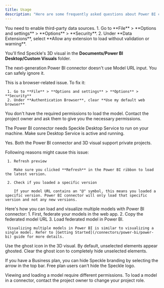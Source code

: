 ```yaml
---
title: Usage
description: "Here are some frequently asked questions about Power BI connector and 3D Visual and their answers."
---
```


<AccordionGroup>
  <Accordion
     title="Why don't I see Speckle as a data source in Power BI?">
     You need to enable third-party data sources. 
     1. Go to **File** > **Options and settings** > **Options** > **Security**. 
     2. Under **Data Extensions**, select **Allow any extension to load without validation or warning**.
  </Accordion>

  <Accordion
     title="Where do I find the 3D visual?">
     You'll find Speckle's 3D visual in the **Documents/Power BI Desktop/Custom Visuals** folder.
  </Accordion>

  <Accordion
     title="Where's the Model URL in the new Power BI connector?">
     The next-generation Power BI connector doesn't use Model URL input. You can safely ignore it.
  </Accordion>

  <Accordion
     title="Why do I get an 'Access to the resource is forbidden' error?">
     This is a browser-related issue. To fix it:

     1. Go to **File** > **Options and settings** > **Options** > **Security**
     2. Under **Authentication Browser**, clear **Use my default web browser**
  </Accordion>

  <Accordion
     title="Why do I get a 'Permission denied' error?">
     You don't have the required permissions to load the model. Contact the project owner and ask them to give you the necessary permissions.
  </Accordion>

  <Accordion
     title="Why do I get an 'Unable to connect remote server' error?">
     The Power BI connector needs Speckle Desktop Service to run on your machine. Make sure Desktop Service is active and running.
  </Accordion>

  <Accordion
     title="Can I load and visualize private projects with the Power BI connector?">
     Yes. Both the Power BI connector and 3D visual support private projects.
  </Accordion>

  <Accordion
     title="Why doesn't my report update after a new version is published?">
     Following reasons might cause this issue:

     1. Refresh preview

        Make sure you clicked **Refresh** in the Power BI ribbon to load the latest version.
     
     2. Check if you loaded a specific version
     
        If your model URL contains an "@" symbol, this means you loaded a specific version. Power BI connector will only load that specific version and not any new versions.
  </Accordion>

  <Accordion
     title="How do I visualize multiple models in Power BI?">
     Here's how you can load and visualize multiple models with Power BI connector: 
     1. First, federate your models in the web app.
     2. Copy the federated model URL
     3. Load federated model in Power BI.

     Visualizing multiple models in Power BI is similar to visualizing a single model. Refer to [Getting Started](/connectors/power-bi/power-bi) guide for more details.
  </Accordion>

  <Accordion
     title="How do I control the visibility of unselected elements in the 3D visual?">
     Use the ghost icon in the 3D visual. By default, unselected elements appear ghosted. Clear the ghost icon to completely hide unselected elements.
  </Accordion>

  <Accordion
     title="How do I hide the Speckle logo from the 3D visual?">
     If you have a Business plan, you can hide Speckle branding by selecting the arrow in the top bar. Free plan users can't hide the Speckle logo.
  </Accordion>

  <Accordion
     title="Why can I view a model in Speckle but can't load it in Power BI?">
     Viewing and loading a model require different permissions. To load a model in a connector, contact the project owner to change your project role.
  </Accordion>
</AccordionGroup>

